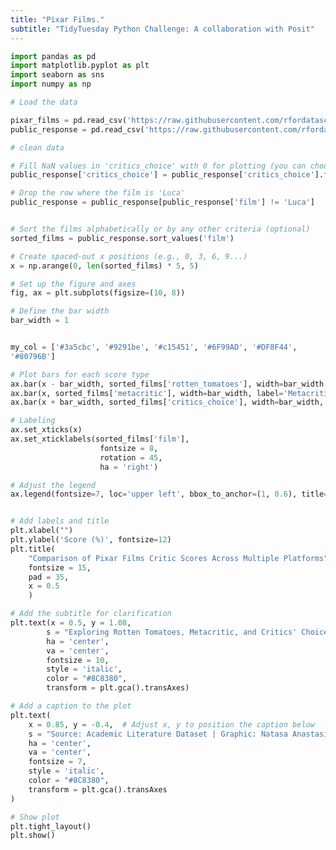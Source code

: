 ```yaml
---
title: "Pixar Films."
subtitle: "TidyTuesday Python Challenge: A collaboration with Posit"
---
```


```python
import pandas as pd
import matplotlib.pyplot as plt
import seaborn as sns
import numpy as np

# Load the data 

pixar_films = pd.read_csv('https://raw.githubusercontent.com/rfordatascience/tidytuesday/main/data/2025/2025-03-11/pixar_films.csv')
public_response = pd.read_csv('https://raw.githubusercontent.com/rfordatascience/tidytuesday/main/data/2025/2025-03-11/public_response.csv')


```

```python
# clean data

# Fill NaN values in 'critics_choice' with 0 for plotting (you can choose another value if preferred)
public_response['critics_choice'] = public_response['critics_choice'].fillna(0)

# Drop the row where the film is 'Luca'
public_response = public_response[public_response['film'] != 'Luca']


# Sort the films alphabetically or by any other criteria (optional)
sorted_films = public_response.sort_values('film')

# Create spaced-out x positions (e.g., 0, 3, 6, 9...)
x = np.arange(0, len(sorted_films) * 5, 5)

# Set up the figure and axes
fig, ax = plt.subplots(figsize=(10, 8))

# Define the bar width
bar_width = 1


my_col = ['#3a5cbc', '#9291be', '#c15451', '#6F99AD', '#DF8F44',
'#80796B']

# Plot bars for each score type
ax.bar(x - bar_width, sorted_films['rotten_tomatoes'], width=bar_width, label='Rotten Tomatoes', color='#6F99AD')
ax.bar(x, sorted_films['metacritic'], width=bar_width, label='Metacritic', color='#DF8F44')
ax.bar(x + bar_width, sorted_films['critics_choice'], width=bar_width, label="Critics' Choice", color='#3a5cbc')

# Labeling
ax.set_xticks(x)
ax.set_xticklabels(sorted_films['film'], 
                    fontsize = 8,
                    rotation = 45, 
                    ha = 'right')

# Adjust the legend
ax.legend(fontsize=7, loc='upper left', bbox_to_anchor=(1, 0.6), title="Critic Score Platforms")


# Add labels and title
plt.xlabel("")
plt.ylabel('Score (%)', fontsize=12)
plt.title(
    "Comparison of Pixar Films Critic Scores Across Multiple Platforms", 
    fontsize = 15,
    pad = 35,
    x = 0.5
    )

# Add the subtitle for clarification
plt.text(x = 0.5, y = 1.08, 
        s = "Exploring Rotten Tomatoes, Metacritic, and Critics' Choice ratings for popular films, \nwith insights on scoring differences.", 
        ha = 'center', 
        va = 'center', 
        fontsize = 10, 
        style = 'italic', 
        color = "#8C8380",
        transform = plt.gca().transAxes)

# Add a caption to the plot
plt.text(
    x = 0.85, y = -0.4,  # Adjust x, y to position the caption below 
    s = "Source: Academic Literature Dataset | Graphic: Natasa Anastasiadou", 
    ha = 'center', 
    va = 'center', 
    fontsize = 7, 
    style = 'italic', 
    color = "#8C8380", 
    transform = plt.gca().transAxes
)

# Show plot
plt.tight_layout()
plt.show()

```
